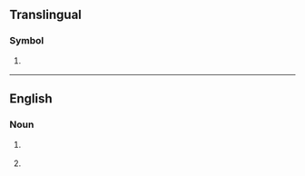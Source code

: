 {{also|-cz|C.Z.|Cz.|cz|.cz}}
==Translingual==

===Symbol===
{{mul-symbol}}

# {{ISO 3166|1|2|Czech Republic|from=1993}}
#: {{syn|mul|CZE|qq1={{w|ISO 3166-1 alpha-3|alpha-3}}}}

{{c|mul|Czech Republic}}

----

==English==

===Noun===
{{en-noun}}

# {{abbreviation of|en|cubic zirconia}} {{gloss|cubic zirconium oxide}}
# {{abbreviation of|en|cubic zirconium}} {{gloss|a gem of cubic zirconia}}